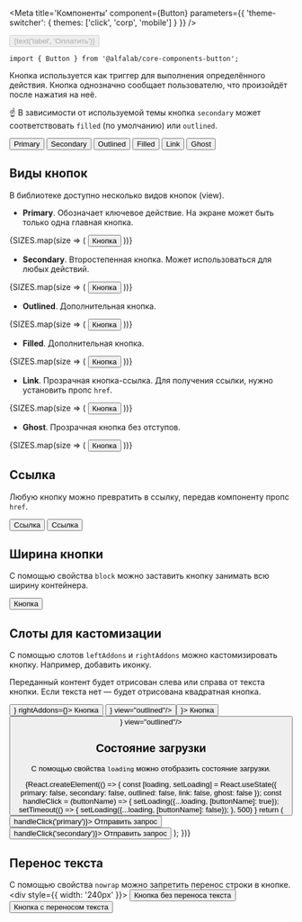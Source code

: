 



<Meta
    title='Компоненты'
    component={Button}
    parameters={{ 'theme-switcher': { themes: ['click', 'corp', 'mobile'] } }}
/>


<!-- Canvas -->

<Story name='Button'>
    <Button
        view={select('view', VIEWS, 'primary')}
        size={select('size', SIZES, 'm')}
        href={text('href', '')}
        loading={boolean('loading')}
        disabled={boolean('disabled', false)}
        block={boolean('block', false)}
        nowrap={boolean('nowrap', false)}
        onClick={action('click')}
    >
        {text('label', 'Оплатить')}
    </Button>
</Story>


<!-- Docs -->

<ComponentHeader
    name='Button'
    version={version}
    package='@alfalab/core-components-button'
    stage={3}
    design='https://www.figma.com/file/hqSP3L6qu8UcL3sf18Su1M/Web-Components?node-id=1%3A2'
/>

```tsx
import { Button } from '@alfalab/core-components-button';
```

Кнопка используется как триггер для выполнения определённого действия. Кнопка однозначно сообщает пользователю, что произойдёт после нажатия на неё.

☝️ В зависимости от используемой темы кнопка `secondary` может соответствовать `filled` (по умолчанию) или `outlined`.

<Preview>
    <Container>
        <Row align='middle'>
            <Col>
                <Button view='primary'>Primary</Button>
            </Col>
            <Col>
                <Button view='secondary'>Secondary</Button>
            </Col>
            <Col>
                <Button view='outlined'>Outlined</Button>
            </Col>
            <Col>
                <Button view='filled'>Filled</Button>
            </Col>
            <Col>
                <Button view='link'>Link</Button>
            </Col>
            <Col>
                <Button view='ghost'>Ghost</Button>
            </Col>
        </Row>
    </Container>
</Preview>



<Props of={Button} />


## Виды кнопок

В библиотеке доступно несколько видов кнопок (view).

- <b>Primary</b>. Обозначает ключевое действие. На экране может быть только одна главная кнопка.

<Preview>
    <Container>
        <Row>
            {SIZES.map(size => (
                <Col key={size}>
                    <Button size={size} view="primary">
                        Кнопка
                    </Button>
                </Col>
            ))}
        </Row>
    </Container>
</Preview>

- <b>Secondary</b>. Второстепенная кнопка. Может использоваться для любых действий.

<Preview>
    <Container>
        <Row>
            {SIZES.map(size => (
                <Col key={size}>
                    <Button size={size} view="secondary">
                        Кнопка
                    </Button>
                </Col>
            ))}
        </Row>
    </Container>
</Preview>

- <b>Outlined</b>. Дополнительная кнопка.

<Preview>
    <Container>
        <Row>
            {SIZES.map(size => (
                <Col key={size}>
                    <Button size={size} view="outlined">
                        Кнопка
                    </Button>
                </Col>
            ))}
        </Row>
    </Container>
</Preview>

- <b>Filled</b>. Дополнительная кнопка.

<Preview>
    <Container>
        <Row>
            {SIZES.map(size => (
                <Col key={size}>
                    <Button size={size} view="filled">
                        Кнопка
                    </Button>
                </Col>
            ))}
        </Row>
    </Container>
</Preview>

- <b>Link</b>. Прозрачная кнопка-ссылка. Для получения ссылки, нужно установить пропс `href`.

<Preview>
    <Container>
        <Row>
            {SIZES.map(size => (
                <Col key={size}>
                    <Button size={size} view="link">
                        Кнопка
                    </Button>
                </Col>
            ))}
        </Row>
    </Container>
</Preview>

- <b>Ghost</b>. Прозрачная кнопка без отступов.

<Preview>
    <Container>
        <Row>
            {SIZES.map(size => (
                <Col key={size}>
                    <Button size={size} view="ghost">
                        Кнопка
                    </Button>
                </Col>
            ))}
        </Row>
    </Container>
</Preview>

## Ссылка

Любую кнопку можно превратить в ссылку, передав компоненту пропс `href`.

<Preview>
    <Container>
        <Row align="middle">
            <Col>
                <Button href="https://alfabank.ru" target="_blank" >
                    Ссылка
                </Button>
            </Col>
            <Col>
                <Button view="outlined" href="https://alfabank.ru" target="_blank" >
                    Ссылка
                </Button>
            </Col>
        </Row>
    </Container>
</Preview>

## Ширина кнопки

С помощью свойства `block` можно заставить кнопку занимать всю ширину контейнера.

<Preview>
    <Button block={true} size="s" >
        Кнопка
    </Button>
</Preview>

## Слоты для кастомизации

С помощью слотов `leftAddons` и `rightAddons` можно кастомизировать кнопку. Например, добавить иконку.

Переданный контент будет отрисован слева или справа от текста кнопки. Если текста нет — будет отрисована квадратная кнопка.

<Preview>
    <Container>
        <Row>
            <Col>
                <Button leftAddons={<IconM/>} rightAddons={<IconM/>}>
                    Кнопка
                </Button>
            </Col>
            <Col>
                <Button rightAddons={<IconM/>} view="outlined"/>
            </Col>
            <Col>
                <Button size="xs" leftAddons={<IconS/>}>
                    Кнопка
                </Button>
            </Col>
            <Col>
                <Button size="xs" rightAddons={<IconS/>} view="outlined"/>
            </Col>
        </Row>
    </Container>
</Preview>

## Состояние загрузки

С помощью свойства `loading` можно отобразить состояние загрузки.

<Preview>
    {React.createElement(() => {
        const [loading, setLoading] = React.useState({
            primary: false,
            secondary: false,
            outlined: false,
            link: false,
            ghost: false
        });
        const handleClick = (buttonName) => {
            setLoading({...loading, [buttonName]: true});
            setTimeout(() => {
                setLoading({...loading, [buttonName]: false});
            }, 500)
        }
        return (
            <Container>
                <Row align="middle">
                    <Col>
                        <Button view="primary" loading={loading.primary} onClick={() => handleClick('primary')}>
                            Отправить запрос
                        </Button>
                    </Col>
                    <Col>
                        <Button view="secondary" loading={loading.secondary} onClick={() => handleClick('secondary')}>
                            Отправить запрос
                        </Button>
                    </Col>
                </Row>
            </Container>
        );
    })}
</Preview>

## Перенос текста

С помощью свойства `nowrap` можно запретить перенос строки в кнопке.
<Preview>
    <div style={{ width: '240px' }}>
        <Row align="middle">
            <Col>
                <Button view="secondary" nowrap={true}>
                    Кнопка без переноса текста
                </Button>
            </Col>
            <Col>
                <Button view="ghost">
                    Кнопка с переносом текста
                </Button>
            </Col>
        </Row>
    </div>
</Preview>
